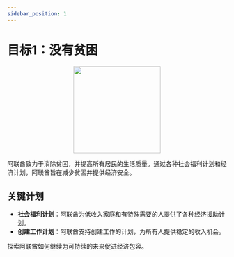 ```yaml
---
sidebar_position: 1
---
```


# 目标1：没有贫困

<p align="center"><img src="https://www.un.org/sustainabledevelopment/wp-content/uploads/2019/08/E-Goal-01-1024x1024.png" width="200" height="200"/></p>

阿联酋致力于消除贫困，并提高所有居民的生活质量。通过各种社会福利计划和经济计划，阿联酋旨在减少贫困并提供经济安全。

## 关键计划

-  **社会福利计划**：阿联酋为低收入家庭和有特殊需要的人提供了各种经济援助计划。
-  **创建工作计划**：阿联酋支持创建工作的计划，为所有人提供稳定的收入机会。

探索阿联酋如何继续为可持续的未来促进经济包容。